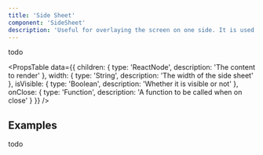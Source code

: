 ```yaml
---
title: 'Side Sheet'
component: 'SideSheet'
description: 'Useful for overlaying the screen on one side. It is used to show more details about a certain content.'
---
```


todo

<PropsTable
  data={{
    children: {
      type: 'ReactNode',
      description: 'The content to render'
    },
    width: {
      type: 'String',
      description: 'The width of the side sheet'
    },
    isVisible: {
      type: 'Boolean',
      description: 'Whether it is visible or not'
    },
    onClose: {
      type: 'Function',
      description: 'A function to be called when on close'
    }
  }}
/>

## Examples

todo
